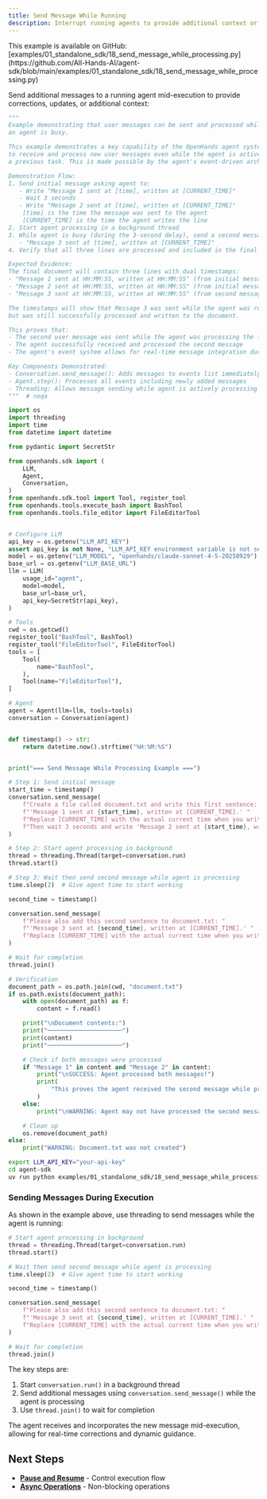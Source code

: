 ```yaml
---
title: Send Message While Running
description: Interrupt running agents to provide additional context or corrections.
---
```


<Note>
This example is available on GitHub: [examples/01_standalone_sdk/18_send_message_while_processing.py](https://github.com/All-Hands-AI/agent-sdk/blob/main/examples/01_standalone_sdk/18_send_message_while_processing.py)
</Note>

Send additional messages to a running agent mid-execution to provide corrections, updates, or additional context:

```python icon="python" examples/01_standalone_sdk/18_send_message_while_processing.py
"""
Example demonstrating that user messages can be sent and processed while
an agent is busy.

This example demonstrates a key capability of the OpenHands agent system: the ability
to receive and process new user messages even while the agent is actively working on
a previous task. This is made possible by the agent's event-driven architecture.

Demonstration Flow:
1. Send initial message asking agent to:
   - Write "Message 1 sent at [time], written at [CURRENT_TIME]"
   - Wait 3 seconds
   - Write "Message 2 sent at [time], written at [CURRENT_TIME]"
    [time] is the time the message was sent to the agent
    [CURRENT_TIME] is the time the agent writes the line
2. Start agent processing in a background thread
3. While agent is busy (during the 3-second delay), send a second message asking to add:
   - "Message 3 sent at [time], written at [CURRENT_TIME]"
4. Verify that all three lines are processed and included in the final document

Expected Evidence:
The final document will contain three lines with dual timestamps:
- "Message 1 sent at HH:MM:SS, written at HH:MM:SS" (from initial message, written immediately)
- "Message 2 sent at HH:MM:SS, written at HH:MM:SS" (from initial message, written after 3-second delay)
- "Message 3 sent at HH:MM:SS, written at HH:MM:SS" (from second message sent during delay)

The timestamps will show that Message 3 was sent while the agent was running,
but was still successfully processed and written to the document.

This proves that:
- The second user message was sent while the agent was processing the first task
- The agent successfully received and processed the second message
- The agent's event system allows for real-time message integration during processing

Key Components Demonstrated:
- Conversation.send_message(): Adds messages to events list immediately
- Agent.step(): Processes all events including newly added messages
- Threading: Allows message sending while agent is actively processing
"""  # noqa

import os
import threading
import time
from datetime import datetime

from pydantic import SecretStr

from openhands.sdk import (
    LLM,
    Agent,
    Conversation,
)
from openhands.sdk.tool import Tool, register_tool
from openhands.tools.execute_bash import BashTool
from openhands.tools.file_editor import FileEditorTool


# Configure LLM
api_key = os.getenv("LLM_API_KEY")
assert api_key is not None, "LLM_API_KEY environment variable is not set."
model = os.getenv("LLM_MODEL", "openhands/claude-sonnet-4-5-20250929")
base_url = os.getenv("LLM_BASE_URL")
llm = LLM(
    usage_id="agent",
    model=model,
    base_url=base_url,
    api_key=SecretStr(api_key),
)

# Tools
cwd = os.getcwd()
register_tool("BashTool", BashTool)
register_tool("FileEditorTool", FileEditorTool)
tools = [
    Tool(
        name="BashTool",
    ),
    Tool(name="FileEditorTool"),
]

# Agent
agent = Agent(llm=llm, tools=tools)
conversation = Conversation(agent)


def timestamp() -> str:
    return datetime.now().strftime("%H:%M:%S")


print("=== Send Message While Processing Example ===")

# Step 1: Send initial message
start_time = timestamp()
conversation.send_message(
    f"Create a file called document.txt and write this first sentence: "
    f"'Message 1 sent at {start_time}, written at [CURRENT_TIME].' "
    f"Replace [CURRENT_TIME] with the actual current time when you write the line. "
    f"Then wait 3 seconds and write 'Message 2 sent at {start_time}, written at [CURRENT_TIME].'"  # noqa
)

# Step 2: Start agent processing in background
thread = threading.Thread(target=conversation.run)
thread.start()

# Step 3: Wait then send second message while agent is processing
time.sleep(2)  # Give agent time to start working

second_time = timestamp()

conversation.send_message(
    f"Please also add this second sentence to document.txt: "
    f"'Message 3 sent at {second_time}, written at [CURRENT_TIME].' "
    f"Replace [CURRENT_TIME] with the actual current time when you write this line."
)

# Wait for completion
thread.join()

# Verification
document_path = os.path.join(cwd, "document.txt")
if os.path.exists(document_path):
    with open(document_path) as f:
        content = f.read()

    print("\nDocument contents:")
    print("─────────────────────")
    print(content)
    print("─────────────────────")

    # Check if both messages were processed
    if "Message 1" in content and "Message 2" in content:
        print("\nSUCCESS: Agent processed both messages!")
        print(
            "This proves the agent received the second message while processing the first task."  # noqa
        )
    else:
        print("\nWARNING: Agent may not have processed the second message")

    # Clean up
    os.remove(document_path)
else:
    print("WARNING: Document.txt was not created")
```

```bash Running the Example
export LLM_API_KEY="your-api-key"
cd agent-sdk
uv run python examples/01_standalone_sdk/18_send_message_while_processing.py
```

### Sending Messages During Execution

As shown in the example above, use threading to send messages while the agent is running:

```python highlight={2-3,6-7,14}
# Start agent processing in background
thread = threading.Thread(target=conversation.run)
thread.start()

# Wait then send second message while agent is processing
time.sleep(2)  # Give agent time to start working

second_time = timestamp()

conversation.send_message(
    f"Please also add this second sentence to document.txt: "
    f"'Message 3 sent at {second_time}, written at [CURRENT_TIME].' "
    f"Replace [CURRENT_TIME] with the actual current time when you write this line."
)

# Wait for completion
thread.join()
```

The key steps are:
1. Start `conversation.run()` in a background thread
2. Send additional messages using `conversation.send_message()` while the agent is processing
3. Use `thread.join()` to wait for completion

The agent receives and incorporates the new message mid-execution, allowing for real-time corrections and dynamic guidance.

## Next Steps

- **[Pause and Resume](/sdk/guides/convo-pause-and-resume)** - Control execution flow
- **[Async Operations](/sdk/guides/convo-async)** - Non-blocking operations
